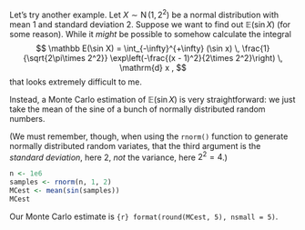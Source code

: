 Let's try another example. Let $X \sim \operatorname{N}(1, 2^2)$ be a normal distribution with mean 1 and standard deviation 2. Suppose we want to find out $\mathbb E(\sin X)$ (for some reason). While it *might* be possible to somehow calculate the integral $$ \mathbb E(\sin X) = \int_{-\infty}^{+\infty} (\sin x) \, \frac{1}{\sqrt{2\pi\times 2^2}} \exp\left(-\frac{(x - 1)^2}{2\times 2^2}\right) \, \mathrm{d} x , $$ that looks extremely difficult to me.

Instead, a Monte Carlo estimation of $\mathbb{E}(\sin X)$ is very straightforward: we just take the mean of the sine of a bunch of normally distributed random numbers.

(We must remember, though, when using the `rnorm()` function to generate normally distributed random variates, that the third argument is the *standard deviation*, here $2$, *not* the variance, here $2^2 = 4$.)

```r
n <- 1e6
samples <- rnorm(n, 1, 2)
MCest <- mean(sin(samples))
MCest
```

Our Monte Carlo estimate is `{r} format(round(MCest, 5), nsmall = 5)`.
